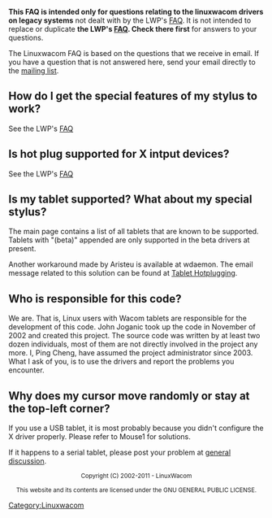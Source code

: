 {{Unclear|reason=Why do we have a separate page here? What's wrong with the [[FAQ]]?}}

'''This FAQ is intended only for questions relating to the linuxwacom drivers on legacy systems''' not dealt with by the LWP's [[FAQ]].  It is not intended to replace or duplicate '''the LWP's [[FAQ]].  Check there first''' for answers to your questions.

The Linuxwacom FAQ is based on the questions that we receive in email. If you have a question that is not answered here, send your email directly to the [[Main Page#Mailing lists|mailing list]].



== How do I get the special features of my stylus to work? ==
See the LWP's [[FAQ#How do I get the special features of my stylus to work?|FAQ]]

== Is hot plug supported for X intput devices? ==
See the LWP's [[FAQ#Is hot plugging supported for my USB tablet?|FAQ]]

== Is my tablet supported? What about my special stylus? ==
The main page contains a list of all tablets that are known to be supported. Tablets with "(beta)" appended are only supported in the beta drivers at present.

Another workaround made by Aristeu is available at wdaemon. The email message related to this solution can be found at [[Linuxwacom HOWTO#Hotplugging the device|Tablet Hotplugging]].

== Who is responsible for this code? ==
We are. That is, Linux users with Wacom tablets are responsible for the development of this code. John Joganic took up the code in November of 2002 and created this project. The source code was written by at least two dozen individuals, most of them are not directly involved in the project any more. I, Ping Cheng, have assumed the project administrator since 2003. What I ask of you, is to use the drivers and report the problems you encounter.

== Why does my cursor move randomly or stay at the top-left corner? ==
If you use a USB tablet, it is most probably because you didn't configure the X driver properly. Please refer to Mouse1 for solutions.

If it happens to a serial tablet, please post your problem at [https://lists.sourceforge.net/lists/listinfo/linuxwacom-discuss general discussion].



<center><small>
Copyright (C) 2002-2011 - LinuxWacom

This website and its contents are licensed under the GNU GENERAL PUBLIC LICENSE.
</small></center>


[[Category:Linuxwacom]]